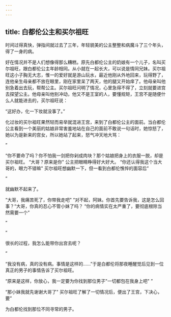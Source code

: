 ```yaml
---
---
---
```

title: 白都伦公主和买尔祖旺
---



时间过得真快，弹指间就过去了三年，年轻貌美的公主整整和病魔斗了三个年头，得了一身的病。

好在情况并不是人们想像得那么糟糕。原先白都伦公主的奶娘有一个儿子，名叫买尔祖旺，跟白都伦公主年龄相同。从小就在一起长大，可以说是情同兄妹。买尔祖旺这小子胸无大志，惟一的爱好就是游山玩水，最近他刚从外地回来，玩得野了，连他亲生母亲都不放在眼里，刚在家里呆了两天，他的腿又开始痒了。他母亲叫他别急着出去玩，帮帮公主。买尔祖旺问明了情况，心里急得不得了，立刻就要进宫去探望公主。他母亲叫他别冲动，他又不是王室的人，要懂规矩，王宫不是随便什么人就能进去的，买尔祖旺说：

“这好办，化一下妆就没事了。”



化过妆的买尔祖旺果然轻而易举就混进王宫，来到了白都伦公主的面前。当白都伦公主看到一个美丽的姑娘非常害羞地站在自己的面前不敢说一句话时，她惊怒了，她以为是新来的宫女，所以她站了起来，怒气冲天地大骂：

”

“你不要命了吗？你不怕我一剑把你剁成肉块？那个姑娘把身上的衣服一脱，却是买尔祖旺。
“大哥？原来是你"
公主把眼睛睁得好大好大。
“你还认得我这个当大哥的，眼力不错嘛"
买尔祖旺想幽默一下，但一看到白都伦憔悴的面容后”

”

就幽默不起来了。

“大哥，我痛苦死了，你带我走吧"
“对不起，阿妹。你首先要告诉我，这是怎么回事？“大哥，你真的忍心不管小妹了吗？
“你的病情实在太严重了，要彻底根除当然需要一个”

”

”

很长的过程，我怎么能带你出宫去呢？

”

“我没有病，真的没有病。事情是这样的……”于是白都伦将那夜睡醒觉后见到一位真正的男子的事情告诉了买尔祖旺。

“原来是这样，你放心，我一定要为你找到那位男子"一切都包在我身上吧"
”

“那小妹我就先谢谢大哥了"
买尔祖旺了解了一切情况后，便出了王宫，下决心，要”

为白都伦找到那位不同寻常的男子。